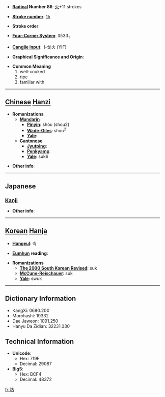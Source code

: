 * '''[[Wiktionary:Chinese radical index| Radical]] Number 86''': [[Wiktionary:Chinese radical index 火|火]]+11 strokes

* '''[[Wiktionary:Chinese total strokes index|Stroke number]]''': [[Wiktionary:Chinese total strokes index 15|15]]

* '''Stroke order''': 

* '''[[Wiktionary:Chinese four corner index|Four-Corner System]]''': 0533<sub>1</sub>

* '''[[Wiktionary:Chinese Cangjie index|Cangjie input]]''': 卜戈火 (YIF)

* '''Graphical Significance and Origin''': 

* '''Common Meaning'''
*#well-cooked
*# ripe
*# familiar with


----

== [[Chinese]] [[Hanzi]] ==

* '''Romanizations'''
** '''[[Mandarin]]'''
*** '''[[Pinyin]]''': shóu (shou2)
*** '''[[Wade-Giles]]''': shou<sup>2</sup>
*** '''[[Yale]]''': 
** '''[[Cantonese]]'''
*** '''[[Jyutping]]''':
*** '''[[Penkyamp]]''': 
*** '''[[Yale]]''': suk6

* '''Other info''': 

----

==Japanese==
===[[Kanji]]===
{{kanji|on readings=[[じゅく]] (juku)
|kun readings=[[うれる]] (ureru), [[にる]] (niru), [[つらつら]] (tsuratsura)
}}

* '''Other info''':  

----

== [[Korean]] [[Hanja]] ==

* '''[[Hangeul]]''': 숙

* '''[[Eumhun]] reading''': 

* '''Romanizations'''
** '''[[The 2000 South Korean Revised Romanization|The 2000 South Korean Revised]]''': suk
** '''[[McCune-Reischauer]]''': suk
** '''[[Yale]]''': swuk

----

== Dictionary Information ==

* KangXi: 0680.200
* Morohashi: 19332
* Dae Jaweon: 1091.250
* Hanyu Da Zidian: 32231.030

== Technical Information ==

* '''Unicode''':
** Hex: 719F
** Decimal: 29087
* '''Big5''':
** Hex: BCF4
** Decimal: 48372

[[fr:熟]]
